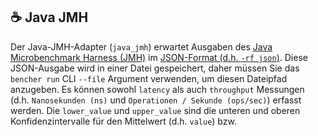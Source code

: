 
## ☕️ Java JMH

Der Java-JMH-Adapter (`java_jmh`) erwartet Ausgaben des [Java Microbenchmark Harness (JMH)](https://github.com/openjdk/jmh) im [JSON-Format (d.h. `-rf json`)](https://github.com/openjdk/jmh/blob/master/jmh-core/src/main/java/org/openjdk/jmh/results/format/ResultFormatType.java).
Diese JSON-Ausgabe wird in einer Datei gespeichert, daher müssen Sie das `bencher run` CLI `--file` Argument verwenden, um diesen Dateipfad anzugeben.
Es können sowohl `latency` als auch `throughput` Messungen (d.h. `Nanosekunden (ns)` und `Operationen / Sekunde (ops/sec)`) erfasst werden.
Die `lower_value` und `upper_value` sind die unteren und oberen Konfidenzintervalle für den Mittelwert (d.h. `value`) bzw.

<Java />
